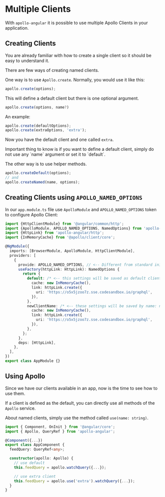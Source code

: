 
# Multiple Clients

With `apollo-angular` it is possible to use multiple Apollo Clients in your application.

## Creating Clients

You are already familiar with how to create a single client so it should be easy to understand it.

There are few ways of creating named clients.

One way is to use `Apollo.create`. Normally, you would use it like this:

```typescript
apollo.create(options);
```

This will define a default client but there is one optional argument.

```typescript
apollo.create(options, name?)
```

An example:

```typescript
apollo.create(defaultOptions);
apollo.create(extraOptions, 'extra');
```

Now you have the default client and one called `extra`.

<Callout>
Important thing to know is if you want to define a default client, simply do not use any `name` argument or set it to `default`.
</Callout>

The other way is to use helper methods.

```typescript
apollo.createDefault(options);
// and
apollo.createNamed(name, options);
```

## Creating Clients using `APOLLO_NAMED_OPTIONS`

In our `app.module.ts` file use `ApolloModule` and `APOLLO_NAMED_OPTIONS` token to configure Apollo Client:

```typescript
import {HttpClientModule} from '@angular/common/http';
import {ApolloModule, APOLLO_NAMED_OPTIONS, NamedOptions} from 'apollo-angular';
import {HttpLink} from 'apollo-angular/http';
import {InMemoryCache} from '@apollo/client/core';

@NgModule({
  imports: [BrowserModule, ApolloModule, HttpClientModule],
  providers: [
    {
      provide: APOLLO_NAMED_OPTIONS, // <-- Different from standard initialization
      useFactory(httpLink: HttpLink): NamedOptions {
        return {
          default: /* <-- this settings will be saved as default client */ {
            cache: new InMemoryCache(),
            link: httpLink.create({
              uri: 'https://o5x5jzoo7z.sse.codesandbox.io/graphql',
            }),
          },
          newClientName: /* <-- these settings will be saved by name: newClientName */ {
            cache: new InMemoryCache(),
            link: httpLink.create({
              uri: 'https://o5x5jzoo7z.sse.codesandbox.io/graphql',
            }),
          },
        };
      },
      deps: [HttpLink],
    },
  ],
})
export class AppModule {}
```

## Using Apollo

Since we have our clients available in an app, now is the time to see how to use them.

If a client is defined as the default, you can directly use all methods of the `Apollo` service.

About named clients, simply use the method called `use(name: string)`.

```typescript
import { Component, OnInit } from '@angular/core';
import { Apollo, QueryRef } from 'apollo-angular';

@Component({...})
export class AppComponent {
  feedQuery: QueryRef<any>;

  constructor(apollo: Apollo) {
    // use default
    this.feedQuery = apollo.watchQuery({...});

    // use extra client
    this.feedQuery = apollo.use('extra').watchQuery({...});
  }
}
```
